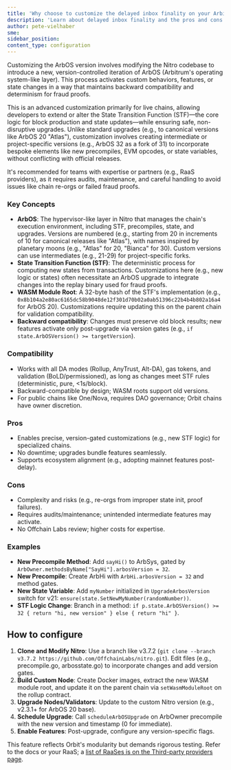```yaml
---
title: 'Why choose to customize the delayed inbox finality on your Arbitrum chain'
description: 'Learn about delayed inbox finality and the pros and cons of choosing to customize it on your chain.'
author: pete-vielhaber
sme:
sidebar_position:
content_type: configuration
---
```


Customizing the ArbOS version involves modifying the Nitro codebase to introduce a new, version-controlled iteration of ArbOS (Arbitrum's operating system-like layer). This process activates custom behaviors, features, or state changes in a way that maintains backward compatibility and determinism for fraud proofs.

This is an advanced customization primarily for live chains, allowing developers to extend or alter the State Transition Function (STF)—the core logic for block production and state updates—while ensuring safe, non-disruptive upgrades. Unlike standard upgrades (e.g., to canonical versions like ArbOS 20 "Atlas"), customization involves creating intermediate or project-specific versions (e.g., ArbOS 32 as a fork of 31) to incorporate bespoke elements like new precompiles, EVM opcodes, or state variables, without conflicting with official releases.

It's recommended for teams with expertise or partners (e.g., RaaS providers), as it requires audits, maintenance, and careful handling to avoid issues like chain re-orgs or failed fraud proofs.

### Key Concepts

- **ArbOS**: The hypervisor-like layer in Nitro that manages the chain's execution environment, including STF, precompiles, state, and upgrades. Versions are numbered (e.g., starting from 20 in increments of 10 for canonical releases like "Atlas"), with names inspired by planetary moons (e.g., "Atlas" for 20, "Bianca" for 30). Custom versions can use intermediates (e.g., 21-29) for project-specific forks.
- **State Transition Function (STF)**: The deterministic process for computing new states from transactions. Customizations here (e.g., new logic or states) often necessitate an ArbOS upgrade to integrate changes into the replay binary used for fraud proofs.
- **WASM Module Root**: A 32-byte hash of the STF's implementation (e.g., `0x8b104a2e80ac6165dc58b9048de12f301d70b02a0ab51396c22b4b4b802a16a4` for ArbOS 20). Customizations require updating this on the parent chain for validation compatibility.
- **Backward compatibility**: Changes must preserve old block results; new features activate only post-upgrade via version gates (e.g., `if state.ArbOSVersion() >= targetVersion`).

### Compatibility

- Works with all DA modes (Rollup, AnyTrust, Alt-DA), gas tokens, and validation (BoLD/permissioned), as long as changes meet STF rules (deterministic, pure, <1s/block).
- Backward-compatible by design; WASM roots support old versions.
- For public chains like One/Nova, requires DAO governance; Orbit chains have owner discretion.

### Pros

- Enables precise, version-gated customizations (e.g., new STF logic) for specialized chains.
- No downtime; upgrades bundle features seamlessly.
- Supports ecosystem alignment (e.g., adopting mainnet features post-delay).

### Cons

- Complexity and risks (e.g., re-orgs from improper state init, proof failures).
- Requires audits/maintenance; unintended intermediate features may activate.
- No Offchain Labs review; higher costs for expertise.

### Examples

- **New Precompile Method**: Add `sayHi()` to ArbSys, gated by `ArbOwner.methodsByName["SayHi"].arbosVersion = 32`.
- **New Precompile**: Create ArbHi with `ArbHi.arbosVersion = 32` and method gates.
- **New State Variable**: Add `myNumber` initialized in `UpgradeArbosVersion` switch for v21: `ensure(state.SetNewMyNumber(randomNumber))`.
- **STF Logic Change**: Branch in a method: `if p.state.ArbOSVersion() >= 32 { return "hi, new version" } else { return "hi" }`.

## How to configure

1. **Clone and Modify Nitro**: Use a branch like v3.7.2 (`git clone --branch v3.7.2 https://github.com/OffchainLabs/nitro.git`). Edit files (e.g., precompile.go, arbosstate.go) to incorporate changes and add version gates.
2. **Build Custom Node**: Create Docker images, extract the new WASM module root, and update it on the parent chain via `setWasmModuleRoot` on the rollup contract.
3. **Upgrade Nodes/Validators**: Update to the custom Nitro version (e.g., v2.3.1+ for ArbOS 20 base).
4. **Schedule Upgrade**: Call `scheduleArbOSUpgrade` on ArbOwner precompile with the new version and timestamp (0 for immediate).
5. **Enable Features**: Post-upgrade, configure any version-specific flags.

This feature reflects Orbit's modularity but demands rigorous testing. Refer to the docs or your RaaS; a [list of RaaSes is on the Third-party providers page](/launch-arbitrum-chain/third-party-integrations/third-party-providers.mdx#rollup-as-a-service-raas-providers).
